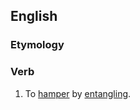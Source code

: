 ==English==

===Etymology===
{{prefix|en|en|trammel}}

===Verb===
{{en-verb|entrammels|entrammeling|pres_ptc2=entrammelling|entrammeled|past2=entrammelled}}

# {{lb|en|transitive}} To [[hamper]] by [[entangle|entangling]].